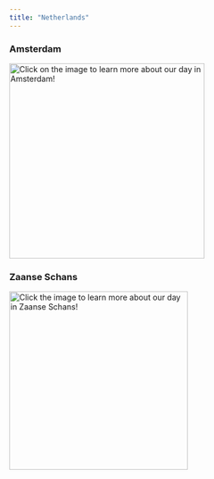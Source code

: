 ```yaml
---
title: "Netherlands"
---
```


### Amsterdam

[![Click on the image to learn more about our day in Amsterdam! ](images/Amsterdam1-01.JPG){fig-align="left" width="350"}](Amsterdam.qmd)

### Zaanse Schans

[![Click the image to learn more about our day in Zaanse Schans! ](images/Zaanse6.png){fig-align="left" width="320"}](ZaanseSchans.qmd)
